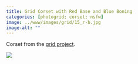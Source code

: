 ```yaml
---
title: Grid Corset with Red Base and Blue Boning
categories: [photogrid; corset; nsfw]
image: ../www/images/grid/15_r-b.jpg
image-alt: ""
---
```


Corset from the [grid project](/posts/2025-01-27_grid-project.html).

![](../www/images/grid/15_r-b.jpg)

